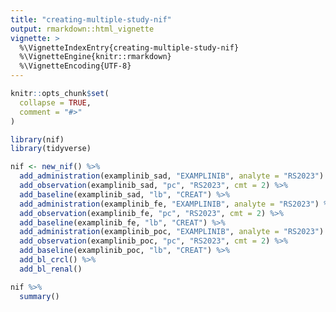 ```yaml
---
title: "creating-multiple-study-nif"
output: rmarkdown::html_vignette
vignette: >
  %\VignetteIndexEntry{creating-multiple-study-nif}
  %\VignetteEngine{knitr::rmarkdown}
  %\VignetteEncoding{UTF-8}
---
```


```r
knitr::opts_chunk$set(
  collapse = TRUE,
  comment = "#>"
)
```

```r
library(nif)
library(tidyverse)
```

```r
nif <- new_nif() %>% 
  add_administration(examplinib_sad, "EXAMPLINIB", analyte = "RS2023") %>% 
  add_observation(examplinib_sad, "pc", "RS2023", cmt = 2) %>% 
  add_baseline(examplinib_sad, "lb", "CREAT") %>% 
  add_administration(examplinib_fe, "EXAMPLINIB", analyte = "RS2023") %>% 
  add_observation(examplinib_fe, "pc", "RS2023", cmt = 2) %>%
  add_baseline(examplinib_fe, "lb", "CREAT") %>% 
  add_administration(examplinib_poc, "EXAMPLINIB", analyte = "RS2023") %>% 
  add_observation(examplinib_poc, "pc", "RS2023", cmt = 2) %>% 
  add_baseline(examplinib_poc, "lb", "CREAT") %>% 
  add_bl_crcl() %>% 
  add_bl_renal()

nif %>%   
  summary()
```

